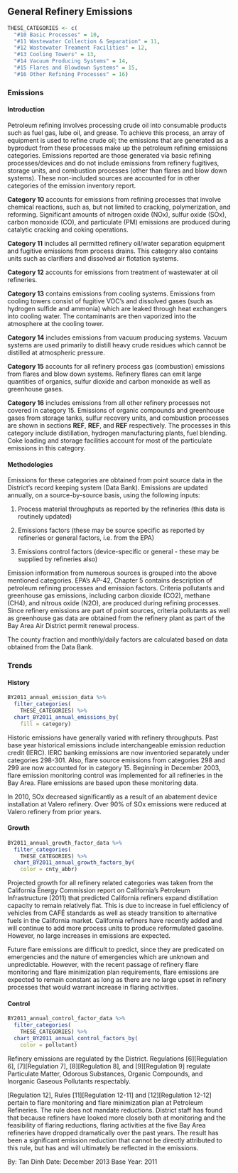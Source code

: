 ## General Refinery Emissions

```r
THESE_CATEGORIES <- c(
  "#10 Basic Processes" = 10,
  "#11 Wastewater Collection & Separation" = 11,
  "#12 Wastewater Treament Facilities" = 12,
  "#13 Cooling Towers" = 13,
  "#14 Vacuum Producing Systems" = 14,
  "#15 Flares and Blowdown Systems" = 15,
  "#16 Other Refining Processes" = 16)
```

### Emissions

#### Introduction {-}

Petroleum refining involves processing crude oil into consumable products such as fuel gas, lube oil, and grease. To achieve this process, an array of equipment is used to refine crude oil; the emissions that are generated as a byproduct from these processes make up the petroleum refining emissions categories. Emissions reported are those generated via basic refining processes/devices and do not include emissions from refinery fugitives, storage units, and combustion processes (other than flares and blow down systems). These non-included sources are accounted for in other categories of the emission inventory report.

**Category 10** accounts for emissions from refining processes that involve chemical reactions, such as, but not limited to cracking, polymerization, and reforming. Significant amounts of nitrogen oxide (NOx), sulfur oxide (SOx), carbon monoxide (CO), and particulate (PM) emissions are produced during catalytic cracking and coking operations.

**Category 11** includes all permitted refinery oil/water separation equipment and fugitive emissions from process drains. This category also contains units such as clarifiers and dissolved air flotation systems.

**Category 12** accounts for emissions from treatment of wastewater at oil refineries.

**Category 13** contains emissions from cooling systems. Emissions from cooling towers consist of fugitive VOC's and dissolved gases (such as hydrogen sulfide and ammonia) which are leaked through heat exchangers into cooling water. The contaminants are then vaporized into the atmosphere at the cooling tower.

**Category 14** includes emissions from vacuum producing systems. Vacuum systems are used primarily to distill heavy crude residues which cannot be distilled at atmospheric pressure.

**Category 15** accounts for all refinery process gas (combustion) emissions from flares and blow down systems. Refinery flares can emit large quantities of organics, sulfur dioxide and carbon monoxide as well as greenhouse gases.

**Category 16** includes emissions from all other refinery processes not covered in category 15. Emissions of organic compounds and greenhouse gases from storage tanks, sulfur recovery units, and combustion processes are shown in sections **REF**, **REF**, and **REF** respectively. The processes in this category include distillation, hydrogen manufacturing plants, fuel blending. Coke loading and storage facilities account for most of the particulate emissions in this category.

#### Methodologies {-}

Emissions for these categories are obtained from point source data in the District’s record keeping system (Data Bank). Emissions are updated annually, on a source-by-source basis, using the following inputs:

1. Process material throughputs as reported by the refineries (this data is routinely updated)

2. Emissions factors (these may be source specific as reported by refineries or general factors, i.e. from the EPA)

3. Emissions control factors (device-specific or general - these may be supplied by refineries also)

Emission information from numerous sources is grouped into the above mentioned categories. EPA's AP-42, Chapter 5 contains description of petroleum refining processes and emission factors. Criteria pollutants and greenhouse gas emissions, including carbon dioxide (CO2), methane (CH4), and nitrous oxide (N2O), are produced during refining processes. Since refinery emissions are part of point sources, criteria pollutants as well as greenhouse gas data are obtained from the refinery plant as part of the Bay Area Air District permit renewal process.

The county fraction and monthly/daily factors are calculated based on data obtained from the Data Bank.

### Trends

#### History {-}

```r
BY2011_annual_emission_data %>%
  filter_categories(
    THESE_CATEGORIES) %>%
  chart_BY2011_annual_emissions_by(
    fill = category) 
```

Historic emissions have generally varied with refinery throughputs. Past base year historical emissions include interchangeable emission reduction credit (IERC). IERC banking emissions are now inventoried separately under categories 298-301. Also, flare source emissions from categories 298 and 299 are now accounted for in category 15. Beginning in December 2003, flare emission monitoring control was implemented for all refineries in the Bay Area. Flare emissions are based upon these monitoring data.

In 2010, SOx decreased significantly as a result of an abatement device installation at Valero refinery. Over 90% of SOx emissions were reduced at Valero refinery from prior years.

#### Growth {-}

```r
BY2011_annual_growth_factor_data %>%
  filter_categories(
    THESE_CATEGORIES) %>%
  chart_BY2011_annual_growth_factors_by(
    color = cnty_abbr)
```

Projected growth for all refinery related categories was taken from the California Energy Commission report on California’s Petroleum Infrastructure (2011) that predicted California refiners expand distillation capacity to remain relatively flat. This is due to increase in fuel efficiency of vehicles from CAFÉ standards as well as steady transition to alternative fuels in the California market. California refiners have recently added and will continue to add more process units to produce reformulated gasoline. However, no large increases in emissions are expected.

Future flare emissions are difficult to predict, since they are predicated on emergencies and the nature of emergencies which are unknown and unpredictable. However, with the recent passage of refinery flare monitoring and flare minimization plan requirements, flare emissions are expected to remain constant as long as there are no large upset in refinery processes that would warrant increase in flaring activities.

#### Control {-}

```r
BY2011_annual_control_factor_data %>%
  filter_categories(
    THESE_CATEGORIES) %>%
  chart_BY2011_annual_control_factors_by(
    color = pollutant)
```

Refinery emissions are regulated by the District. Regulations [6][Regulation 6], [7][Regulation 7], [8][Regulation 8], and [9][Regulation 9] regulate Particulate Matter, Odorous Substances, Organic Compounds, and Inorganic Gaseous Pollutants respectably.

[Regulation 12], Rules [11][Regulation 12-11] and [12][Regulation 12-12] pertain to flare monitoring and flare minimization plan at Petroleum Refineries. The rule does not mandate reductions. District staff has found that because refiners have looked more closely both at monitoring and the feasibility of flaring reductions, flaring activities at the five Bay Area refineries have dropped dramatically over the past years. The result has been a significant emission reduction that cannot be directly attributed to this rule, but has and will ultimately be reflected in the emissions.

By: Tan Dinh
Date: December 2013
Base Year: 2011
